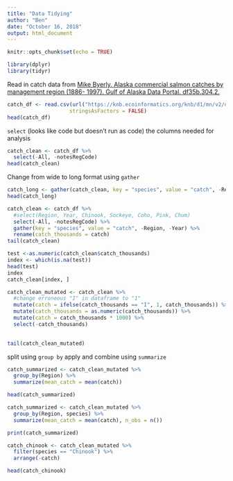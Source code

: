 ```yaml
---
title: "Data Tidying"
author: "Ben"
date: "October 16, 2018"
output: html_document
---
```


```r
knitr::opts_chunk$set(echo = TRUE)
```

```r
library(dplyr)
library(tidyr)
```

Read in catch data from [Mike Byerly. Alaska commercial salmon catches by management region (1886- 1997). Gulf of Alaska Data Portal. df35b.304.2.](https://knb.ecoinformatics.org/knb/d1/mn/v2/object/df35b.302.1)

```r
catch_df <- read.csv(url("https://knb.ecoinformatics.org/knb/d1/mn/v2/object/df35b.302.1", method = "libcurl"),
                    stringsAsFactors = FALSE)
head(catch_df)
```

`select` (looks like code but doesn't run as code) the columns needed for analysis

```r
catch_clean <- catch_df %>%
  select(-All, -notesRegCode)
head(catch_clean)
```

Change from wide to long format using `gather`

```r
catch_long <- gather(catch_clean, key = "species", value = "catch", -Region, -Year)
head(catch_long)
```


```r
catch_clean <- catch_df %>% 
  #select(Region, Year, Chinook, Sockeye, Coho, Pink, Chum)
  select(-All, -notesRegCode) %>% 
  gather(key = "species", value = "catch", -Region, -Year) %>% 
  rename(catch_thousands = catch)
tail(catch_clean)

```

```r
test <-as.numeric(catch_clean$catch_thousands)
index <- which(is.na(test))
head(test)
index
catch_clean[index, ] 
```

```r
catch_clean_mutated <- catch_clean %>%
  #change erroneous "I" in dataframe to "1"
  mutate(catch = ifelse(catch_thousands == "I", 1, catch_thousands)) %>% 
  mutate(catch_thousands = as.numeric(catch_thousands)) %>% 
  mutate(catch = catch_thousands * 1000) %>% 
  select(-catch_thousands)
  

tail(catch_clean_mutated)
```
split using `group by`
apply and combine using `summarize`

```r
catch_summarized <- catch_clean_mutated %>% 
  group_by(Region) %>% 
  summarize(mean_catch = mean(catch))

head(catch_summarized)

```

```r
catch_summarized <- catch_clean_mutated %>% 
  group_by(Region, species) %>% 
  summarize(mean_catch = mean(catch), n_obs = n())

print(catch_summarized)

```



```r
catch_chinook <- catch_clean_mutated %>% 
  filter(species == "Chinook") %>% 
  arrange(-catch)

head(catch_chinook)
```